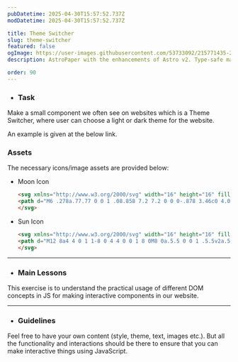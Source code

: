 ```yaml
---
pubDatetime: 2025-04-30T15:57:52.737Z
modDatetime: 2025-04-30T15:57:52.737Z

title: Theme Switcher
slug: theme-switcher
featured: false
ogImage: https://user-images.githubusercontent.com/53733092/215771435-25408246-2309-4f8b-a781-1f3d93bdf0ec.png
description: AstroPaper with the enhancements of Astro v2. Type-safe markdown contents, bug fixes and better dev experience etc.

order: 90
---
```



- ### Task

Make a small component we often see on websites which is a Theme Switcher, where user can choose a light or dark theme for the website. 

An example is given at the below link. 

<LinkMd href="https://virtualvidhya.github.io/MiniProjects-JS/ThemeSwitcher/" title="WebPage Preview" />

### Assets

The necessary icons/image assets are provided below:

- Moon Icon
    ``` html
    <svg xmlns="http://www.w3.org/2000/svg" width="16" height="16" fill="currentColor" class="bi bi-moon-fill" viewBox="0 0 16 16">
    <path d="M6 .278a.77.77 0 0 1 .08.858 7.2 7.2 0 0 0-.878 3.46c0 4.021 3.278 7.277 7.318 7.277q.792-.001 1.533-.16a.79.79 0 0 1 .81.316.73.73 0 0 1-.031.893A8.35 8.35 0 0 1 8.344 16C3.734 16 0 12.286 0 7.71 0 4.266 2.114 1.312 5.124.06A.75.75 0 0 1 6 .278"/>
    </svg>
    ```

- Sun Icon
    ``` html
    <svg xmlns="http://www.w3.org/2000/svg" width="16" height="16" fill="currentColor" class="bi bi-brightness-high-fill" viewBox="0 0 16 16">
    <path d="M12 8a4 4 0 1 1-8 0 4 4 0 0 1 8 0M8 0a.5.5 0 0 1 .5.5v2a.5.5 0 0 1-1 0v-2A.5.5 0 0 1 8 0m0 13a.5.5 0 0 1 .5.5v2a.5.5 0 0 1-1 0v-2A.5.5 0 0 1 8 13m8-5a.5.5 0 0 1-.5.5h-2a.5.5 0 0 1 0-1h2a.5.5 0 0 1 .5.5M3 8a.5.5 0 0 1-.5.5h-2a.5.5 0 0 1 0-1h2A.5.5 0 0 1 3 8m10.657-5.657a.5.5 0 0 1 0 .707l-1.414 1.415a.5.5 0 1 1-.707-.708l1.414-1.414a.5.5 0 0 1 .707 0m-9.193 9.193a.5.5 0 0 1 0 .707L3.05 13.657a.5.5 0 0 1-.707-.707l1.414-1.414a.5.5 0 0 1 .707 0m9.193 2.121a.5.5 0 0 1-.707 0l-1.414-1.414a.5.5 0 0 1 .707-.707l1.414 1.414a.5.5 0 0 1 0 .707M4.464 4.465a.5.5 0 0 1-.707 0L2.343 3.05a.5.5 0 1 1 .707-.707l1.414 1.414a.5.5 0 0 1 0 .708"/>
    </svg>
    ```

---

- ### Main Lessons

This exercise is to understand the practical usage of different DOM concepts in JS for making interactive components in our website.

---

- ### Guidelines

Feel free to have your own content (style, theme, text, images etc.). But all the functionality and interactions should be there to ensure that you can make interactive things using JavaScript.